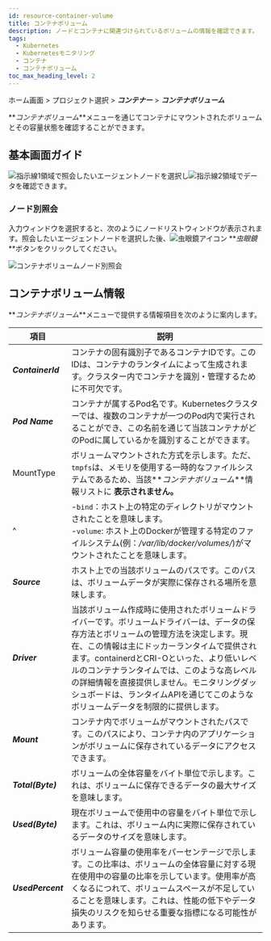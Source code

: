 ```yaml
---
id: resource-container-volume
title: コンテナボリューム
description: ノードとコンテナに関連づけられているボリュームの情報を確認できます。
tags:
  - Kubernetes
  - Kubernetesモニタリング
  - コンテナ
  - コンテナボリューム
toc_max_heading_level: 2
---
```


ホーム画面 > プロジェクト選択 > **_コンテナー_** > **_コンテナボリューム_**

**_コンテナボリューム_**メニューを通じてコンテナにマウントされたボリュームとその容量状態を確認することができます。

## 基本画面ガイド

<ImgLang img='k8s-container-volume.png' desc='コンテナボリューム' />

![指示線1](/img/number-01.png)領域で照会したいエージェントノードを選択し![指示線2](/img/number-02.png)領域でデータを確認できます。

### ノード別照会

入力ウィンドウを選択すると、次のようにノードリストウィンドウが表示されます。照会したいエージェントノードを選択した後、![虫眼鏡アイコン](/img/ic-search.svg) **_虫眼鏡_**ボタンをクリックしてください。

![コンテナボリュームノード別照会](/img/k8s-container-volume-node.png) 

## コンテナボリューム情報

**_コンテナボリューム_**メニューで提供する情報項目を次のように案内します。

| 項目                | 説明                                                                                                                                                                                                                 |
| ----------------- | ------------------------------------------------------------------------------------------------------------------------------------------------------------------------------------------------------------------ |
| **_ContainerId_** | コンテナの固有識別子であるコンテナIDです。このIDは、コンテナのランタイムによって生成されます。クラスター内でコンテナを識別・管理するために不可欠です。                                                                                                                                      |
| **_Pod Name_**    | コンテナが属するPod名です。Kubernetesクラスターでは、複数のコンテナが一つのPod内で実行されることができ、この名前を通じて当該コンテナがどのPodに属しているかを識別することができます。                                                                                                               |
| MountType         | ボリュームマウントされた方式を示します。ただ、`tmpfs`は、メモリを使用する一時的なファイルシステムであるため、当該**_コンテナボリューム_**情報リストに **表示されません。**                                                                                                                     |
| ^                 | \-`bind`：ホスト上の特定のディレクトリがマウントされたことを意味します。<br/> -`volume`: ホスト上のDockerが管理する特定のファイルシステム(例：_/var/lib/docker/volumes/_)がマウントされたことを意味します。                                                                                |
| **_Source_**      | ホスト上での当該ボリュームのパスです。このパスは、ボリュームデータが実際に保存される場所を意味します。                                                                                                                                                                |
| **_Driver_**      | 当該ボリューム作成時に使用されたボリュームドライバーです。ボリュームドライバーは、データの保存方法とボリュームの管理方法を決定します。現在、この情報は主にドッカーランタイムで提供されます。containerdとCRI-Oといった、より低いレベルのコンテナランタイムでは、このような高レベルの詳細情報を直接提供しません。モニタリングダッシュボードは、ランタイムAPIを通じてこのようなボリュームデータを制限的に提供します。 |
| **_Mount_**       | コンテナ内でボリュームがマウントされたパスです。このパスにより、コンテナ内のアプリケーションがボリュームに保存されているデータにアクセスできます。                                                                                                                                          |
| **_Total(Byte)_** | ボリュームの全体容量をバイト単位で示します。これは、ボリュームに保存できるデータの最大サイズを意味します。                                                                                                                                                              |
| **_Used(Byte)_**  | 現在ボリュームで使用中の容量をバイト単位で示します。これは、ボリューム内に実際に保存されているデータのサイズを意味します。                                                                                                                                                      |
| **_UsedPercent_** | ボリューム容量の使用率をパーセンテージで示します。この比率は、ボリュームの全体容量に対する現在使用中の容量の比率を示しています。使用率が高くなるにつれて、ボリュームスペースが不足していることを意味します。これは、性能の低下やデータ損失のリスクを知らせる重要な指標になる可能性があります。                                                                    |
